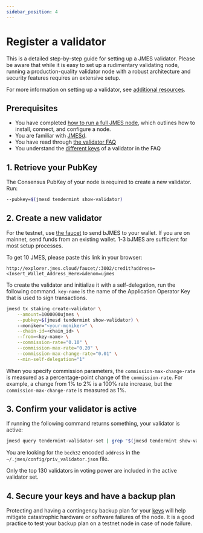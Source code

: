 ```yaml
---
sidebar_position: 4
---
```



# Register a validator


This is a detailed step-by-step guide for setting up a JMES validator. Please be aware that while it is easy to set up a rudimentary validating node, running a production-quality validator node with a robust architecture and security features requires an extensive setup.

For more information on setting up a validator, see [additional resources](README.mdx#additional-resources).

## Prerequisites

- You have completed [how to run a full JMES node](../run-a-full-terra-node/README.mdx), which outlines how to install, connect, and configure a node.
- You are familiar with [JMESd](../../develop/terrad/install-terrad.mdx).
- You have read through [the validator FAQ](faq.mdx)
- You understand the [different keys](faq.mdx#validator-keys-and-states) of a validator in the FAQ

## 1. Retrieve your PubKey

The Consensus PubKey of your node is required to create a new validator. Run:

```bash
--pubkey=$(jmesd tendermint show-validator)
```

## 2. Create a new validator


<Admonition type="tip" icon="💡" title="Get coins">

For the testnet, use [the faucet](http://faucet.jmes.cloud/) to send bJMES to your wallet. If you are on mainnet, send funds from an existing wallet. 1-3 bJMES are sufficient for most setup processes.

</Admonition>

To get 10 JMES, please paste this link in your browser:

```
http://explorer.jmes.cloud/faucet/:3002/credit?address=<Insert_Wallet_Address_Here>&denom=ujmes
```

To create the validator and initialize it with a self-delegation, run the following command. `key-name` is the name of the Application Operator Key that is used to sign transactions.

```bash
jmesd tx staking create-validator \
    --amount=1000000ujmes \
    --pubkey=$(jmesd tendermint show-validator) \ 
    --moniker="<your-moniker>" \
    --chain-id=<chain_id> \
    --from=<key-name> \
    --commission-rate="0.10" \
    --commission-max-rate="0.20" \
    --commission-max-change-rate="0.01" \
    --min-self-delegation="1"
```

<Admonition type="caution" icon="☢️">

When you specify commission parameters, the `commission-max-change-rate` is measured as a percentage-point change of the `commission-rate`. For example, a change from 1% to 2% is a 100% rate increase, but the `commission-max-change-rate` is measured as 1%.

</Admonition>

## 3. Confirm your validator is active

If running the following command returns something, your validator is active:

```bash
jmesd query tendermint-validator-set | grep "$(jmesd tendermint show-validator)"
```

You are looking for the `bech32` encoded `address` in the `~/.jmes/config/priv_validator.json` file.

<Admonition type="note" icon="📝">

Only the top 130 validators in voting power are included in the active validator set.

</Admonition>

## 4. Secure your keys and have a backup plan

Protecting and having a contingency backup plan for your [keys](faq.mdx#what-type-of-key-do-i-need-to-use) will help mitigate catastrophic hardware or software failures of the node.
It is a good practice to test your backup plan on a testnet node in case of node failure.